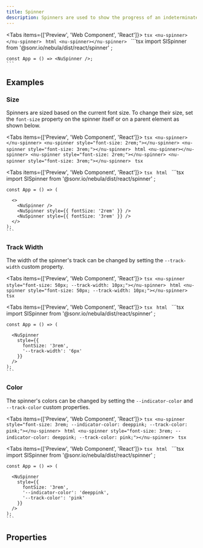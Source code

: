 ```yaml
---
title: Spinner
description: Spinners are used to show the progress of an indeterminate operation.
---
```



<Tabs items={['Preview', 'Web Component', 'React']}>
  <Tab value="Preview">
    ```tsx
    <nu-spinner></nu-spinner>
    ```
  </Tab>
  <Tab value="Web Component">
    ```html
    <nu-spinner></nu-spinner>
    ```
  </Tab>
  <Tab value="React">
    ```tsx
    import SlSpinner from '@sonr.io/nebula/dist/react/spinner'
    ;
    
    const App = () => <NuSpinner />;
    ```
  </Tab>
</Tabs>

## Examples

### Size

Spinners are sized based on the current font size. To change their size, set the `font-size` property on the spinner itself or on a parent element as shown below.

<Tabs items={['Preview', 'Web Component', 'React']}>
  <Tab value="Preview">
    ```tsx
    <nu-spinner></nu-spinner>
    <nu-spinner style="font-size: 2rem;"></nu-spinner>
    <nu-spinner style="font-size: 3rem;"></nu-spinner>
    ```
  </Tab>
  <Tab value="Web Component">
    ```html
    <nu-spinner></nu-spinner>
    <nu-spinner style="font-size: 2rem;"></nu-spinner>
    <nu-spinner style="font-size: 3rem;"></nu-spinner>
    ```
  </Tab>
  <Tab value="React">
    ```tsx
    ```
  </Tab>
</Tabs>

<Tabs items={['Preview', 'Web Component', 'React']}>
  <Tab value="Preview">
    ```tsx
    ```
  </Tab>
  <Tab value="Web Component">
    ```html
    ```
  </Tab>
  <Tab value="React">
    ```tsx
    import SlSpinner from '@sonr.io/nebula/dist/react/spinner'
    ;
    
    const App = () => (
      
      <>
        <NuSpinner />
        <NuSpinner style={{ fontSize: '2rem' }} />
        <NuSpinner style={{ fontSize: '3rem' }} />
      </>
    );
    ```
  </Tab>
</Tabs>

### Track Width

The width of the spinner's track can be changed by setting the `--track-width` custom property.

<Tabs items={['Preview', 'Web Component', 'React']}>
  <Tab value="Preview">
    ```tsx
    <nu-spinner style="font-size: 50px; --track-width: 10px;"></nu-spinner>
    ```
  </Tab>
  <Tab value="Web Component">
    ```html
    <nu-spinner style="font-size: 50px; --track-width: 10px;"></nu-spinner>
    ```
  </Tab>
  <Tab value="React">
    ```tsx
    ```
  </Tab>
</Tabs>

<Tabs items={['Preview', 'Web Component', 'React']}>
  <Tab value="Preview">
    ```tsx
    ```
  </Tab>
  <Tab value="Web Component">
    ```html
    ```
  </Tab>
  <Tab value="React">
    ```tsx
    import SlSpinner from '@sonr.io/nebula/dist/react/spinner'
    ;
    
    const App = () => (
      
      <NuSpinner
        style={{
          fontSize: '3rem',
          '--track-width': '6px'
        }}
      />
    );
    ```
  </Tab>
</Tabs>

### Color

The spinner's colors can be changed by setting the `--indicator-color` and `--track-color` custom properties.

<Tabs items={['Preview', 'Web Component', 'React']}>
  <Tab value="Preview">
    ```tsx
    <nu-spinner style="font-size: 3rem; --indicator-color: deeppink; --track-color: pink;"></nu-spinner>
    ```
  </Tab>
  <Tab value="Web Component">
    ```html
    <nu-spinner style="font-size: 3rem; --indicator-color: deeppink; --track-color: pink;"></nu-spinner>
    ```
  </Tab>
  <Tab value="React">
    ```tsx
    ```
  </Tab>
</Tabs>

<Tabs items={['Preview', 'Web Component', 'React']}>
  <Tab value="Preview">
    ```tsx
    ```
  </Tab>
  <Tab value="Web Component">
    ```html
    ```
  </Tab>
  <Tab value="React">
    ```tsx
    import SlSpinner from '@sonr.io/nebula/dist/react/spinner'
    ;
    
    const App = () => (
      
      <NuSpinner
        style={{
          fontSize: '3rem',
          '--indicator-color': 'deeppink',
          '--track-color': 'pink'
        }}
      />
    );
    ```
  </Tab>
</Tabs>

## Properties

<AutoTypeTable path="./src/components/spinner/spinner.component.ts" name="NuSpinner" />

